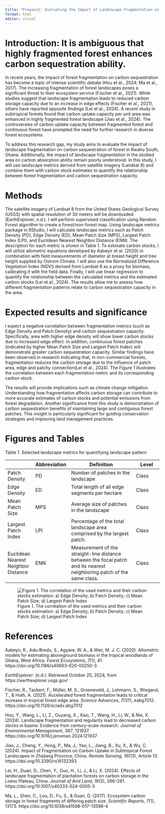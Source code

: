 ```yaml
---
title: "Proposal: Evaluating the Impact of Landsacape Fragmentation on Carbon Sequestration of Forests in Kwahu South, Ghana using Landscape Metrics and Landsat 8 Data"
format: html
editor: visual
---
```


# Introduction: It is ambiguous that highly fragmented forest enhances carbon sequestration ability.

In recent years, the impact of forest fragmentation on carbon sequestration has become a topic of intense scientific debate (Hou et al., 2024; Ma et al., 2017). The increasing fragmentation of forest landscapes poses a significant threat to their ecosystem service (Fischer et al., 2021). While studies suggest that landscape fragmentation leads to reduced carbon storage capacity due to an increase in edge effects (Fischer et al., 2021), others have reported opposite findings (Lei et al., 2024). A recent study in subtropical forests found that carbon uptake capacity per unit area was enhanced in highly fragmented forest landscape (Jiao et al., 2024). The controversies of carbon uptake capacity between fragmented forest and continuous forest have prompted the need for further research in diverse forest ecosystems.

To address this research gap, my study aims to evaluate the impact of landscape fragmentation on carbon sequestration of forest in Kwahu South, Ghana. Additionally, the impact of landscape fragmentation in the studied area on carbon absorption ability remain poorly understood. In this study, I will use landscape metrics derived from satellite imagery (Landsat 8) and combine them with carbon stock estimates to quantify the relationship between forest fragmentation and carbon sequestration capacity.

# Methods

The satellite imagery of Landsat 8 from the United States Geological Survey (USGS) with spatial resolution of 30 meters will be downloaded (EarthExplorer, n.d.). I will perform supervised classification using Random Forest algorithm to create a forest/non-forest map. Using landscape metrics package in RStudio, I will calculate landscape metrics such as Patch Density (PD), Edge Density (ED), Mean Patch Size (MPS), Largest Patch Index (LPI), and Euclidean Nearest Neighbor Distance (ENN). The description for each metric is shown in Table 1. To estimate carbon stocks, I will utilize allometric equations developed by Aabeyir et al. (2020) in combination with field measurements of diameter at breast height and tree height supplied by Ostrom Climate. I will also use the Normalized Difference Vegetation Index (NDVI) derived from Landsat 8 as a proxy for biomass, calibrating it with the field data. Finally, I will use linear regression to quantify the relationship between the calculated metrics and the estimated carbon stocks (Lei et al., 2024). The results allow me to assess how different fragmentation patterns relate to carbon sequestration capacity in the area.

# Expected results and significance

I expect a negative correlation between fragmentation metrics (such as Edge Density and Patch Density) and carbon sequestration capacity. Specifically, area with higher edge density will show lower carbon stocks due to increased edge effect. In addition, continuous forest patches (indicated by higher Mean Patch Size and Largest Patch Index) will demonstrate greater carbon sequestration capacity. Similar findings have been observed in research indicating that, in non-commercial forests, fragmentation reduces the carbon storage due to the influence of patch area, edge and patchy connection(Lei et al., 2024). The Figure 1 illustrates the correlation between each fragmentation metric and its corresponding carbon stock.

The results will provide implications such as climate change mitigation. Understanding how fragmentation affects carbon storage can contribute to more accurate estimates of carbon stocks and potential emissions from forest degradation. Another significance from this study is demonstration of carbon sequestration benefits of maintaining large and contiguous forest patches. This insight is particularly significant for guiding conservation strategies and improving land management practices.

# Figures and Tables

Table 1. Selected landscape metrics for quantifying landscape pattern

|   | Abbreviation | Definition | Level |
|-------------|-------------|---------------------------------|-------------|
| Patch Density | PD | Number of patches in the landscape | Class |
| Edge Density | ED | Total length of all edge segments per hectare | Class |
| Mean Patch Size | MPS | Average size of patches in the landscape | Class |
| Largest Patch Index | LPI | Percentage of the total landscape area comprised by the largest patch. | Class |
| Euclidean Nearest Neighbor Distance | ENN | Measurement of the straight-line distance between the focal patch and its nearest neighboring patch of the same class. | Class |


![Figure 1. The correlation of the used metrics and their carbon stocks estimation: a) Edge Density; b) Patch Density; c) Mean Patch Size; d) Largest Patch Index](C:/Users/hphung.stu/OneDrive%20-%20UBC/Documents/GitHub/My-E-portfolio/images/figure_proposal.png)

# References

Aabeyir, R., Adu-Bredu, S., Agyare, W. A., & Weir, M. J. C. (2020). Allometric models for estimating aboveground biomass in the tropical woodlands of Ghana, West Africa. *Forest Ecosystems*, *7*(1), 41. https://doi.org/10.1186/s40663-020-00250-3

*EarthExplorer*. (n.d.). Retrieved October 25, 2024, from https://earthexplorer.usgs.gov/

Fischer, R., Taubert, F., Müller, M. S., Groeneveld, J., Lehmann, S., Wiegand, T., & Huth, A. (2021). Accelerated forest fragmentation leads to critical increase in tropical forest edge area. *Science Advances*, *7*(37), eabg7012. https://doi.org/10.1126/sciadv.abg7012

Hou, Y., Wang, L., Li, Z., Ouyang, X., Xiao, T., Wang, H., Li, W., & Nie, X. (2024). Landscape fragmentation and regularity lead to decreased carbon stocks in basins: Evidence from century-scale research. *Journal of Environmental Management*, *367*, 121937. https://doi.org/10.1016/j.jenvman.2024.121937

Jiao, J., Cheng, Y., Hong, P., Ma, J., Yao, L., Jiang, B., Xu, X., & Wu, C. (2024). Impact of Fragmentation on Carbon Uptake in Subtropical Forest Landscapes in Zhejiang Province, China. *Remote Sensing*, *16*(13), Article 13. https://doi.org/10.3390/rs16132393

Lei, H., Duan, D., Chen, Y., Guo, H., Li, J., & Li, X. (2024). Effects of landscape fragmentation of plantation forests on carbon storage in the Loess Plateau, China. *Journal of Arid Land*, *16*(2), 266–281. https://doi.org/10.1007/s40333-024-0005-3

Ma, L., Shen, C., Lou, D., Fu, S., & Guan, D. (2017). Ecosystem carbon storage in forest fragments of differing patch size. *Scientific Reports*, *7*(1), 13173. https://doi.org/10.1038/s41598-017-13598-4
